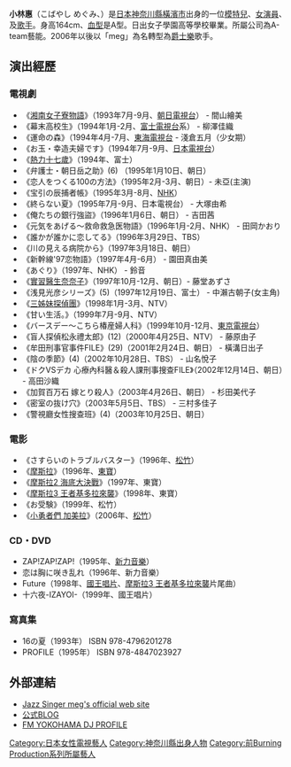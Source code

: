 {{Japanese|japanese= 小林 恵 |kana= こばやし めぐみ|romaji= Kobayashi Megumi}}
'''小林惠'''（こばやし めぐみ、{{bd|1977年|4月24日}}）是[[日本|日本]][[神奈川縣|神奈川縣]][[橫濱市|橫濱市]]出身的一位[[模特兒|模特兒]]、[[女演員|女演員]]、及[[歌手|歌手]]。身高164cm、[[血型|血型]]是A型。日出女子學園高等學校畢業。所屬公司為A-team藝能。2006年以後以「meg」為名轉型為[[爵士樂|爵士樂]]歌手。 

== 演出經歷 ==
=== 電視劇 ===
*《[[湘南女子寮物語|湘南女子寮物語]]》（1993年7月-9月、[[朝日電視台|朝日電視台]]） - 間山繪美
*《幕末高校生》（1994年1月-2月、[[富士電視台|富士電視台]]系） - 柳澤佳織
*《運命の森》（1994年4月-7月、[[東海電視台|東海電視台]] - 淺倉五月（少女期）
*《お玉・幸造夫婦です》（1994年7月-9月、[[日本電視台|日本電視台]]）
*《[[熱力十七歲|熱力十七歲]]》（1994年、富士）
*《弁護士・朝日岳之助》(6) （1995年1月10日、朝日） 
*《恋人をつくる100の方法》（1995年2月-3月、朝日）- 未亞(主演)
*《宝引の辰捕者帳》（1995年3月-8月、[[NHK|NHK]]）
*《終らない夏》（1995年7月-9月、日本電視台） - 大塚由希
*《俺たちの銀行強盜》（1996年1月6日、朝日） - 吉田茜
*《元気をあげる～救命救急医物語》（1996年1月-2月、NHK） - 田岡かおり
*《誰かが誰かに恋してる》（1996年3月29日、TBS）
*《川の見える病院から》（1997年3月18日、朝日）
*《新幹線'97恋物語》（1997年4月-6月） - 園田真由美
*《あぐり》（1997年、NHK） - 鈴音
*《[[實習醫生奈奈子|實習醫生奈奈子]]》（1997年10月-12月、朝日）- 藤堂あずさ
*《浅見光彦シリーズ》(5)（1997年12月19日、富士） - 中瀨古朝子(女主角)
*《[[三姊妹探偵團|三姊妹探偵團]]》（1998年1月-3月、NTV）
*《甘い生活。》（1999年7月-9月、NTV）
*《バースデー～こちら椿産婦人科》（1999年10月-12月、[[東京電視台|東京電視台]]）
*《盲人探偵松永禮太郎》(12)（2000年4月25日、NTV） - 藤原由子
*《牟田刑事官事件FILE》(29)（2001年2月24日、朝日） - 橫溝日出子
*《陰の季節》(4)（2002年10月28日、TBS） - 山名悅子
*《ドクVSデカ 心療內科醫＆殺人課刑事搜查FILE》（2002年12月14日、朝日） - 高田沙織
*《加賀百万石 嫁とり殺人》（2003年4月26日、朝日） - 杉田美代子
*《密室の抜け穴》（2003年5月5日、TBS） - 三村多佳子
*《警視廳女性搜查班》(4)（2003年10月25日、朝日）

===電影===
*《さすらいのトラブルバスター》（1996年、[[松竹|松竹]]）
*《[[摩斯拉_(1996年)|摩斯拉]]》（1996年、[[東寶|東寶]]）
*《[[摩斯拉2_海底大決戰|摩斯拉2 海底大決戰]]》（1997年、東寶）
*《[[摩斯拉3_王者基多拉來襲|摩斯拉3 王者基多拉來襲]]》（1998年、東寶）
*《お受験》（1999年、松竹）
*《[[小勇者們_加美拉|小勇者們 加美拉]]》（2006年、[[松竹|松竹]]）

===CD・DVD ===
*ZAP!ZAP!ZAP!（1995年、[[新力音樂|新力音樂]]）
*恋は胸に咲き乱れ（1996年、新力音樂）
*Future（1998年、[[國王唱片|國王唱片]]、[[摩斯拉3_王者基多拉來襲|摩斯拉3 王者基多拉來襲]]片尾曲）
*十六夜-IZAYOI-（1999年、國王唱片）

=== 寫真集 ===
*16の夏（1993年） ISBN 978-4796201278
*PROFILE（1995年） ISBN 978-4847023927

== 外部連結 ==
*[https://web.archive.org/web/20081211191248/http://www.megvoice.com/ Jazz Singer meg's official web site]   
*[http://ameblo.jp/jazzsinger-meg/ 公式BLOG] {{Wayback|url=http://ameblo.jp/jazzsinger-meg/ |date=20090130220854 }}
*[https://web.archive.org/web/20081225084006/http://www.fmyokohama.co.jp/onair/djprofile/meg.html FM YOKOHAMA DJ PROFILE] 


{{DEFAULTSORT:Kobayashi Megumi}}
[[Category:日本女性電視藝人|Category:日本女性電視藝人]]

[[Category:神奈川縣出身人物|Category:神奈川縣出身人物]]
[[Category:前Burning_Production系列所屬藝人|Category:前Burning Production系列所屬藝人]]